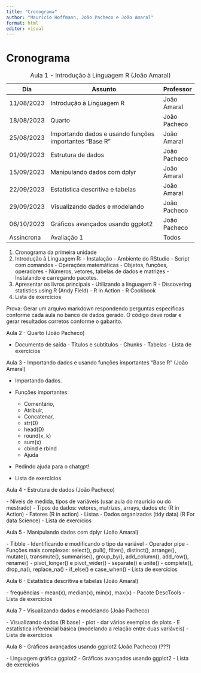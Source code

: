 ```yaml
---
title: "Cronograma"
author: "Maurício Hoffmann, João Pacheco e João Amaral"
format: html
editor: visual
---
```


# Cronograma

| Dia        | Assunto                                                | Professor    |
|------------|--------------------------------------------------------|--------------|
| 11/08/2023 | Introdução à Linguagem R                               | João Amaral  |
| 18/08/2023 | Quarto                                                 | João Pacheco |
| 25/08/2023 | Importando dados e usando funções importantes "Base R" | João Amaral  |
| 01/09/2023 | Estrutura de dados                                     | João Pacheco |
| 15/09/2023 | Manipulando dados com dplyr                            | João Amaral  |
| 22/09/2023 | Estatística descritiva e tabelas                       | João Amaral  |
| 29/09/2023 | Visualizando dados e modelando                         | João Pacheco |
| 06/10/2023 | Gráficos avançados usando ggplot2                      | João Pacheco |
| Assíncrona | Avaliação 1                                            | Todos        |

: Aula 1 - Introdução à Linguagem R (João Amaral)

1.  Cronograma da primeira unidade
2.  Introdução à Linguagem R: - Instalação - Ambiente do RStudio - Script com comandos - Operações matemáticas - Objetos, funções, operadores - Números, vetores, tabelas de dados e matrizes - Instalando e carregando pacotes.
3.  Apresentar os livros principais - Utilizando a linguagem R - Discovering statistics using R (Andy Field) - R in Action - R Cookbook
4.  Lista de exercícios

Prova: Gerar um arquivo markdown respondendo perguntas específicas conforme cada aula no banco de dados gerado. O código deve rodar e gerar resultados corretos conforme o gabarito.

Aula 2 - Quarto (João Pacheco)

-   Documento de saída - Títulos e subtítulos - Chunks - Tabelas - Lista de exercícios

Aula 3 - Importando dados e usando funções importantes "Base R" (João Amaral)

-   Importando dados.

-   Funções importantes:

    -   Comentário,
    -   Atribuir,
    -   Concatenar,
    -   str(D)
    -   head(D)
    -   round(x, k)
    -   sum(x)
    -   cbind e rbind
    -   Ajuda

-   Pedindo ajuda para o chatgpt!

-   Lista de exercícios

Aula 4 - Estrutura de dados (João Pacheco)

\- Níveis de medida, tipos de variáveis (usar aula do maurício ou do mestrado) - Tipos de dados: vetores, matrizes, arrays, dados etc (R in Action) - Fatores (R in action) - Listas - Dados organizados (tidy data) (R For data Science) - Lista de exercícios

Aula 5 - Manipulando dados com dplyr (João Amaral)

\- Tibble - Identificando e modificando o tipo da variável - Operador pipe - Funções mais complexas: select(), pull(), filter(), distinct(), arrange(), mutate(), transmute(), summarise(), group_by(), add_column(), add_row(), rename() - pivot_longer() e pivot_wider() - separate() e unite() - complete(), drop_na(), replace_na() - if_else() e case_when() - Lista de exercícios

Aula 6 - Estatística descritiva e tabelas (João Amaral)

\- frequências - mean(x), median(x), min(x), max(x) - Pacote DescTools - Lista de exercícios

Aula 7 - Visualizando dados e modelando (João Pacheco)

\- Visualizando dados (R base) - plot - dar vários exemplos de plots - E estatística inferencial básica (modelando a relação entre duas variáveis) - Lista de exercícios

Aula 8 - Gráficos avançados usando ggplot2 (João Pacheco) (???)

\- Linguagem gráfica ggplot2 - Gráficos avançados usando ggplot2 - Lista de exercícios
